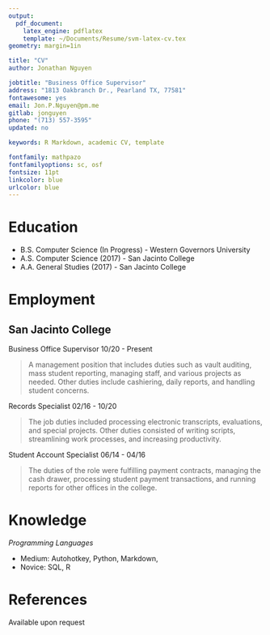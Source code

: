 ```yaml
---
output: 
  pdf_document:
    latex_engine: pdflatex
    template: ~/Documents/Resume/svm-latex-cv.tex
geometry: margin=1in

title: "CV"
author: Jonathan Nguyen

jobtitle: "Business Office Supervisor"
address: "1813 Oakbranch Dr., Pearland TX, 77581"
fontawesome: yes
email: Jon.P.Nguyen@pm.me 
gitlab: jonguyen 
phone: "(713) 557-3595"
updated: no

keywords: R Markdown, academic CV, template

fontfamily: mathpazo
fontfamilyoptions: sc, osf
fontsize: 11pt
linkcolor: blue
urlcolor: blue
---
```


# Education

* B.S. Computer Science (In Progress) - Western Governors University
* A.S. Computer Science (2017) - San Jacinto College
* A.A. General Studies (2017) - San Jacinto College

# Employment

## San Jacinto College

Business Office Supervisor \hfill 10/20 - Present

> A management position that includes duties such as vault auditing, mass student reporting, managing staff, and various projects as needed. Other duties include cashiering, daily reports, and handling student concerns.

Records Specialist \hfill 02/16 - 10/20 

> The job duties included processing electronic transcripts, evaluations, and special projects. Other duties consisted of writing scripts, streamlining work processes, and increasing productivity.

Student Account Specialist \hfill 06/14 - 04/16 

> The duties of the role were fulfilling payment contracts, managing the cash drawer, processing student payment transactions, and running reports for other offices in the college.   

# Knowledge

*Programming Languages*  

* Medium: Autohotkey, Python, Markdown, \LaTeX
* Novice: SQL, R 

# References

Available upon request
